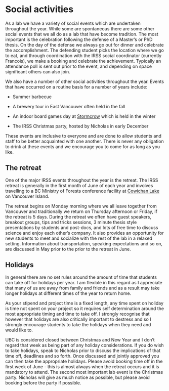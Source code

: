 # Social activities {-#social}

As a lab we have a variety of social events which are undertaken throughout the year. While  some are spontaneous there are some other social events that we all do as a lab that have become tradition. The most important is the celebration following the defense of a Master’s or PhD thesis. On the day of the defense we always go out for dinner and celebrate the accomplishment. The defending student picks the location where we go to eat, and through coordination with the IRSS social coordinator (currently Francois), we make a booking and celebrate the achievement. Typically an attendance poll is sent out prior to the event, and depending on space significant others can also join. 
 
We also have a number of other social activities throughout the year. Events that have occurred on a routine basis for a number of years include:

* Summer barbecue

* A brewery tour in East Vancouver often held in the fall 

* An indoor board games day at [Stormcrow](https://www.stormcrow.com/) which is held in the winter 

* The IRSS Christmas party, hosted by Nicholas in early December

These events are inclusive to everyone and are done to allow students and staff to be better acquainted with one another. There is never any obligation to drink at these events and we encourage you to come for as long as you like.

## The retreat {-#retreat}

One of the major IRSS events throughout the year is the retreat. The IRSS retreat is  generally in the first month of June of each year and involves travelling to a BC Ministry of Forests conference facility at [Cowichan Lake](http://www.town.lakecowichan.bc.ca/) on Vancouver Island. 

The retreat begins on Monday morning where we all leave together from Vancouver and traditionally we return on Thursday afternoon or Friday, if the retreat is 5 days. During the retreat we often have guest speakers, breakout groups, tips and tricks sessions, 3 minute thesis style presentations by students and post-docs, and lots of free time to discuss science and enjoy each other’s company. It also provides an opportunity for new students to meet and socialize with the rest of the lab in a relaxed setting. Information about transportation, speaking expectations and so on, are discussed in May prior to the prior to the retreat in June.

## Holidays {-#holidays}

In general there are no set rules around the amount of time that students can take off for holidays per year. I am flexible in this regard as I appreciate that many of us are away from family and friends and as a result may take longer holidays at different times of the year to return home. 

As your stipend and project time is a fixed length, any time spent on holiday is time not spent on your project so it requires self determination around the most appropriate timing and time to take off. I strongly recognise that however that holidays are also critically important to destress and so I strongly encourage students to take the holidays when they need and would like to. 

UBC is considered closed between Christmas and New Year and I don't regard that week as being part of any holiday considerations. If you do wish to take holidays, speak to Nicholas prior to discuss the implications of that time off, deadlines and so forth. Once discussed and jointly approved you can then take the appropriate holidays. Please avoid booking time off in the first week of June - this is almost always when the retreat occurs and it is mandatory to attend. The second most important lab event is the Christmas party. Nicholas will give as much notice as possible, but please avoid booking before the party if possible. 



